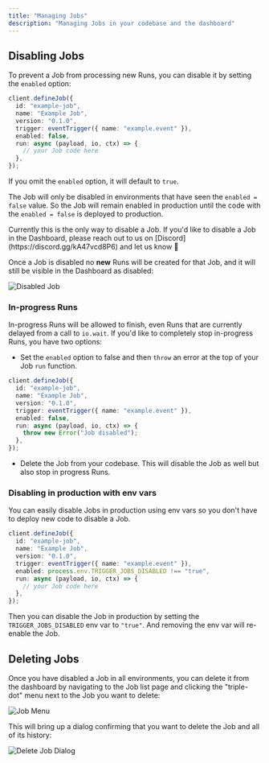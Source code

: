 ```yaml
---
title: "Managing Jobs"
description: "Managing Jobs in your codebase and the dashboard"
---
```


## Disabling Jobs

To prevent a Job from processing new Runs, you can disable it by setting the `enabled` option:

```ts
client.defineJob({
  id: "example-job",
  name: "Example Job",
  version: "0.1.0",
  trigger: eventTrigger({ name: "example.event" }),
  enabled: false,
  run: async (payload, io, ctx) => {
    // your Job code here
  },
});
```

If you omit the `enabled` option, it will default to `true`.

The Job will only be disabled in environments that have seen the `enabled = false` value. So the Job will remain enabled in production until the code with the `enabled = false` is deployed to production.

<Note>
  Currently this is the only way to disable a Job. If you'd like to disable a Job in the Dashboard,
  please reach out to us on [Discord](https://discord.gg/kA47vcd8P6) and let us know 👋
</Note>

Once a Job is disabled no **new** Runs will be created for that Job, and it will still be visible in the Dashboard as disabled:

![Disabled Job](/images/disabled-job.png)

### In-progress Runs

In-progress Runs will be allowed to finish, even Runs that are currently delayed from a call to `io.wait`. If you'd like to completely stop in-progress Runs, you have two options:

- Set the `enabled` option to false and then `throw` an error at the top of your Job `run` function.

```ts
client.defineJob({
  id: "example-job",
  name: "Example Job",
  version: "0.1.0",
  trigger: eventTrigger({ name: "example.event" }),
  enabled: false,
  run: async (payload, io, ctx) => {
    throw new Error("Job disabled");
  },
});
```

- Delete the Job from your codebase. This will disable the Job as well but also stop in progress Runs.

### Disabling in production with env vars

You can easily disable Jobs in production using env vars so you don't have to deploy new code to disable a Job.

```ts
client.defineJob({
  id: "example-job",
  name: "Example Job",
  version: "0.1.0",
  trigger: eventTrigger({ name: "example.event" }),
  enabled: process.env.TRIGGER_JOBS_DISABLED !== "true",
  run: async (payload, io, ctx) => {
    // your Job code here
  },
});
```

Then you can disable the Job in production by setting the `TRIGGER_JOBS_DISABLED` env var to `"true"`. And removing the env var will re-enable the Job.

## Deleting Jobs

Once you have disabled a Job in all environments, you can delete it from the dashboard by navigating to the Job list page and clicking the "triple-dot" menu next to the Job you want to delete:

![Job Menu](/images/job-triple-dot-menu.png)

This will bring up a dialog confirming that you want to delete the Job and all of its history:

![Delete Job Dialog](/images/delete-job.png)
